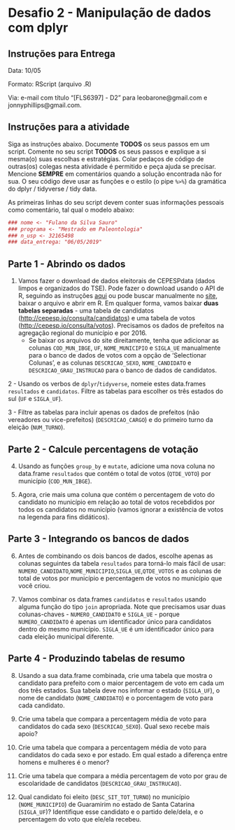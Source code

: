 # Desafio 2 - Manipulação de dados com dplyr

## Instruções para Entrega

Data: 10/05

Formato: RScript (arquivo .R)

Via: e-mail com título "[FLS6397] - D2" para leobarone@gmail.com e jonnyphillips@gmail.com.

## Instruções para a atividade
Siga as instruções abaixo. Documente __TODOS__ os seus passos em um script. Comente no seu script __TODOS__ os seus passos e explique a si mesma(o) suas escolhas e estratégias. Colar pedaços de código de outras(os) colegas nesta atividade é permitido e peça ajuda se precisar. Mencione __SEMPRE__ em comentários quando a solução encontrada não for sua. O seu código deve usar as funções e o estilo (o pipe `%>%`) da gramática do dplyr / tidyverse / tidy data.

As primeiras linhas do seu script devem conter suas informações pessoais como comentário, tal qual o modelo abaixo:

```r
### nome <- "Fulano da Silva Sauro"
### programa <- "Mestrado em Paleontologia"
### n_usp <- 32165498
### data_entrega: "06/05/2019"
```

## Parte 1 - Abrindo os dados

1. Vamos fazer o download de dados eleitorais de CEPESPdata (dados limpos e organizados do TSE). Pode fazer o download usando o API de R, seguindo as instruções [aqui](https://github.com/Cepesp-Fgv/cepesp-r) ou pode buscar manualmente no [site](http://www.cepesp.io/cepesp-data/), baixar o arquivo e abrir em R. Em qualquer forma, vamos baixar **duas tabelas separadas** - uma tabela de candidatos ([http://cepesp.io/consulta/candidatos](http://cepesp.io/consulta/candidatos)) e uma tabela de votos ([http://cepesp.io/consulta/votos](http://cepesp.io/consulta/votos)). Precisamos os dados de prefeitos na agregação regional do município e por 2016. 
    - Se baixar os arquivos do site direitamente, tenha que adicionar as colunas `COD_MUN_IBGE`, `UF`, `NOME_MUNICIPIO` e `SIGLA_UE` manualmente para o banco de dados de votos com a opção de 'Selectionar Colunas', e as colunas `DESCRICAO_SEXO`, `NOME_CANDIDATO` e `DESCRICAO_GRAU_INSTRUCAO` para o banco de dados de candidatos.

2 - Usando os verbos de `dplyr`/`tidyverse`, nomeie estes data.frames `resultados` e `candidatos`. Filtre as tabelas para escolher os três estados do sul (`UF` e `SIGLA_UF`).

3 - Filtre as tabelas para incluir apenas os dados de prefeitos (não vereadores ou vice-prefeitos) (`DESCRICAO_CARGO`) e do primeiro turno da eleição (`NUM_TURNO`). 

## Parte 2 - Calcule percentagens de votação

4. Usando as funções `group_by` e `mutate`, adicione uma nova coluna no data.frame `resultados` que contém o total de votos (`QTDE_VOTO`) por município (`COD_MUN_IBGE`).

5. Agora, crie mais uma coluna que contém o percentagem de voto do candidato no município em relação ao total de votos recebdidos por todos os candidatos no município (vamos ignorar a existência de votos na legenda para fins didáticos).

## Parte 3 - Integrando os bancos de dados

6. Antes de combinando os dois bancos de dados, escolhe apenas as colunas seguintes da tabela `resultados` para torná-lo mais fácil de usar: `NUMERO_CANDIDATO`,`NOME_MUNICIPIO`,`SIGLA_UE`,`QTDE_VOTOS` e as colunas de total de votos por município e percentagem de votos no município que você criou.

7. Vamos combinar os data.frames `candidatos` e `resultados` usando alguma função do tipo `join` apropriada. Note que precisamos usar duas colunas-chaves - `NUMERO_CANDIDATO` e `SIGLA_UE` - porque `NUMERO_CANDIDATO` é apenas um identificador único para candidatos dentro do mesmo município. `SIGLA_UE`  é um identificador único para cada eleição municipal diferente.

## Parte 4 - Produzindo tabelas de resumo

8. Usando a sua data.frame combinada, crie uma tabela que mostra o candidato para prefeito com o maior percentagem de voto em cada um dos três estados. Sua tabela deve nos informar o estado (`SIGLA_UF`), o nome de candidato (`NOME_CANDIDATO`) e o porcentagem de voto para cada candidato.

9. Crie uma tabela que compara a percentagem média de voto para candidatos do cada sexo (`DESCRICAO_SEXO`). Qual sexo recebe mais apoio?

10. Crie uma tabela que compara a percentagem média de voto para candidatos do cada sexo e por estado. Em qual estado a diferença entre homens e mulheres é o menor?

11. Crie uma tabela que compara a média percentagem de voto por grau de escolaridade de candidatos (`DESCRICAO_GRAU_INSTRUCAO`).

12. Qual candidato foi eleito (`DESC_SIT_TOT_TURNO`) no município (`NOME_MUNICIPIO`) de Guaramirim no estado de Santa Catarina (`SIGLA_UF`)?  Identifique esse candidato e o partido dele/dela, e o percentagem do voto que ele/ela recebeu. 
